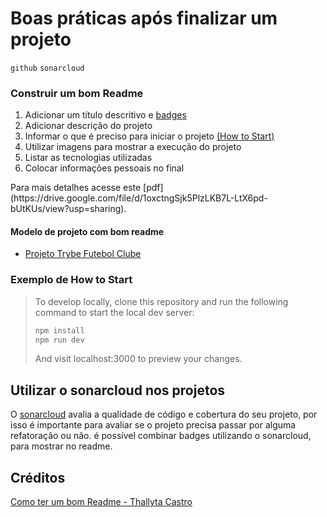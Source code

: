 
# Boas práticas após finalizar um projeto
`github` `sonarcloud`

### Construir um bom Readme

1. Adicionar um título descritivo e [badges](https://shields.io/)
2. Adicionar descrição do projeto
3. Informar o que é preciso para iniciar o projeto [(How to Start)](#exemplo-de-how-to-start)
4. Utilizar imagens para mostrar a execução do projeto
5. Listar as tecnologias utilizadas
6. Colocar informações pessoais no final


<Callout emoji="💡">
  Para mais detalhes acesse este [pdf](https://drive.google.com/file/d/1oxctngSjk5PlzLKB7L-LtX6pd-bUtKUs/view?usp=sharing).
</Callout>


#### Modelo de projeto com bom readme

- [Projeto Trybe Futebol Clube](https://github.com/thomasravache/project-trybe-futebol-clube-trybe/blob/main/README.md)

### Exemplo de How to Start

>To develop locally, clone this repository and run the following command to start the local dev server:
>
>```bash
>npm install
>npm run dev
>```
>And visit localhost:3000 to preview your changes.
>

## Utilizar o sonarcloud nos projetos

O [sonarcloud](https://sonarcloud.io/) avalia a qualidade de código e cobertura do seu projeto, por isso é importante para avaliar se o projeto precisa passar por alguma refatoração ou não. é possível combinar badges utilizando o sonarcloud, para mostrar no readme.

## Créditos

[Como ter um bom Readme - Thallyta Castro](https://drive.google.com/file/d/1oxctngSjk5PlzLKB7L-LtX6pd-bUtKUs/view?usp=sharing)

